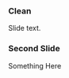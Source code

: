 \note{\tiny{All I have to do is look at the data and get the up-to-date version.  Then I look at how the analysis was done, and do it again on the new data.  Finally I look at how the analysis was presented, and I copy the relevent bits of data and analysis into a new version of the presentation and send it off.  So that was reproducible analysis, wasn't it?

Nope.  When I try to get the up-to-date data, I get slightly different numbers, because it turns out there was a little bit of tweaking done between the database and the spreadsheet.  And then a bit more tweaking done in the spreadsheet, saved over the top.

Then the analysis isn't quite consistent.  There's a column of formulae that I assume are all the same, except that one of the formulae part-way down is slightly different to cover a special case in the data.  And there's nothing to explain what the special case is, or how the formula handles it.  And anyway, the up-to-date data has a couple more special cases that need to be handled in the same way, which means I need to type that special formula in somewhere else, too.

Once I've sorted out all the data, and all the analysis, and I get to the presentation.  I copy the relevant bit from the analysis and paste it into the report, or the powerpoint, or whatever it is, and it doesn't fit.  It's too big now.  So I spend forever adjusting everything to fit.

Finally I send out the presentation, and straight away I get an email back that says, "Hey, that was the March presentation.  This is April".  What have I done?  I've forgotten to change the title at the top.  Or if it's going to Joe Public, Joe Public writes back to complain that, in order to exercise his democratic right to information, he has to buy spreadsheet software from an American business.}}

### Clean

Slide text.

### Second Slide

Something Here